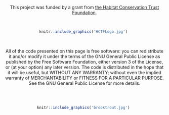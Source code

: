 
<center>
<br>
<br>

This project was funded by a grant from [the Habitat Conservation Trust Foundation](https://hctf.ca/).

<br>

```r
knitr::include_graphics('HCTFLogo.jpg') 
```

<br>
<bt>

All of the code presented on this page is free software: you can redistribute it and/or modify it under the terms of the GNU General Public License as published by the Free Software Foundation, either version 3 of the License, or (at your option) any later version. The code is distributed in the hope that it will be useful, but WITHOUT ANY WARRANTY; without even the implied warranty of  MERCHANTABILITY or FITNESS FOR A PARTICULAR PURPOSE.  See the GNU General Public License for more details.

<br>
<br>

```r
knitr::include_graphics('brooktrout.jpg') 
```

